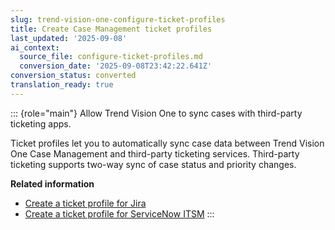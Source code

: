 ```yaml
---
slug: trend-vision-one-configure-ticket-profiles
title: Create Case Management ticket profiles
last_updated: '2025-09-08'
ai_context:
  source_file: configure-ticket-profiles.md
  conversion_date: '2025-09-08T23:42:22.641Z'
conversion_status: converted
translation_ready: true
---
```


::: {role="main"}
Allow Trend Vision One to sync cases with third-party ticketing apps.

Ticket profiles let you to automatically sync case data between Trend Vision One Case Management and third-party ticketing services. Third-party ticketing supports two-way sync of case status and priority changes.

**Related information**

- [Create a ticket profile for Jira](create-profile-jira.md "Sync case data between Trend Vision One Case Management and Jira Cloud.")
- [Create a ticket profile for ServiceNow ITSM](creating-ticket-profile.md "Allow Trend Vision One to send tickets to ServiceNow ITSM to be managed in the ServiceNow portal.")
:::
